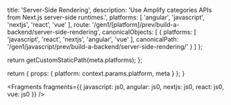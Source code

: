 
  title: 'Server-Side Rendering',
  description: 'Use Amplify categories APIs from Next.js server-side runtimes.',
  platforms: [
    'angular',
    'javascript',
    'nextjs',
    'react',
    'vue'
  ],
  route: '/gen1/[platform]/prev/build-a-backend/server-side-rendering',
  canonicalObjects: [
    {
      platforms: [
        'javascript',
        'react',
        'nextjs',
        'angular',
        'vue'
      ],
      canonicalPath: '/gen1/javascript/prev/build-a-backend/server-side-rendering/'
    }
  ]
};

  return getCustomStaticPath(meta.platforms);
};

  return {
    props: {
      platform: context.params.platform,
      meta
    }
  };
}


<Fragments
  fragments={{
    javascript: js0,
    angular: js0,
    nextjs: js0,
    react: js0,
    vue: js0
  }}
/>
